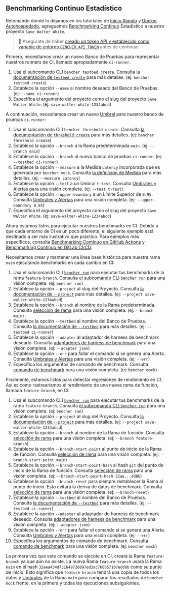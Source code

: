 
## Benchmarking Continuo Estadístico

Retomando donde lo dejamos en los tutoriales de
[Inicio Rápido][quick start] y [Docker Autohospedado][docker self-hosted],
agreguemos [Benchmarking Continuo][continuous benchmarking] Estadístico a nuestro proyecto `Save Walter White`.

> 🐰 Asegúrate de haber
> [creado un token API y establecido como variable de entorno `BENCHER_API_TOKEN`][create an api token]
> antes de continuar.

Primero, necesitamos crear un nuevo Banco de Pruebas para representar nuestros runners de CI, llamado apropiadamente `ci-runner`.

<TestbedCreate />

1. Usa el subcomando CLI `bencher testbed create`.
   Consulta [la documentación de `testbed create`][testbed create] para más detalles.
   (ej: `bencher testbed create`)
2. Establece la opción `--name` al nombre deseado del Banco de Pruebas.
   (ej: `--name ci-runner`)
3. Especifica el argumento del proyecto como el slug del proyecto `Save Walter White`.
   (ej: `save-walter-white-1234abcd`)

A continuación, necesitamos crear un nuevo [Umbral][thresholds] para nuestro banco de pruebas `ci-runner`:

<ThresholdCreateStatistical />

1. Usa el subcomando CLI `bencher threshold create`.
   Consulta [la documentación de `threshold create`][threshold create] para más detalles.
   (ej: `bencher threshold create`)
2. Establece la opción `--branch` a la Rama predeterminada `main`.
   (ej: `--branch main`)
3. Establece la opción `--branch` al nuevo banco de pruebas `ci-runner`.
   (ej: `--testbed ci-runner`)
4. Establece la opción `--measure` a la Medida `Latency` incorporada que es generada por `bencher mock`.
   Consulta [la definición de Medida][measure] para más detalles.
   (ej: `--measure Latency`)
5. Establece la opción `--test` a un Umbral `t-test`.
   Consulta [Umbrales y Alertas][t-test] para una visión completa.
   (ej: `--test t-test`)
6. Establece la opción `--upper-boundary` a un Límite Superior de `0.95`.
   Consulta [Umbrales y Alertas][t-test upper boundary] para una visión completa.
   (ej: `--upper-boundary 0.95`)
7. Especifica el argumento del proyecto como el slug del proyecto `Save Walter White`.
   (ej: `save-walter-white-1234abcd`)

Ahora estamos listos para ejecutar nuestros benchmarks en CI.
Debido a que cada entorno de CI es un poco diferente,
el siguiente ejemplo está destinado a ser más ilustrativo que práctico.
Para ejemplos más específicos, consulta [Benchmarking Continuo en GitHub Actions][github actions]
y [Benchmarking Continuo en GitLab CI/CD][gitlab ci/cd].

Necesitamos crear y mantener una línea base histórica para nuestra rama `main` ejecutando benchmarks en cada cambio en CI:

<RunMainStatistical />

1. Usa el subcomando CLI <code><a href="/es/docs/explanation/bencher-run/">bencher run</a></code>
   para ejecutar tus benchmarks de la rama `feature-branch`.
   Consulta [el subcomando CLI `bencher run`][bencher run] para una visión completa.
   (ej: `bencher run`)
2. Establece la opción `--project` al slug del Proyecto.
   Consulta [la documentación de `--project`][project option] para más detalles.
   (ej: `--project save-walter-white-1234abcd`)
3. Establece la opción `--branch` al nombre de la Rama predeterminada.
   Consulta [selección de rama][branch selection branch] para una visión completa.
   (ej: `--branch main`)
4. Establece la opción `--testbed` al nombre del Banco de Pruebas.
   Consulta [la documentación de `--testbed`][testbed option] para más detalles.
   (ej: `--testbed ci-runner`)
5. Establece la opción `--adapter` al adaptador de harness de benchmark deseado.
   Consulta [adaptadores de harness de benchmark][adapters] para una visión completa.
   (ej: `--adapter json`)
6. Establece la opción `--err` para fallar el comando si se genera una Alerta.
   Consulta [Umbrales y Alertas][alerts] para una visión completa.
   (ej: `--err`)
7. Especifica los argumentos de comando de benchmark.
   Consulta [comando de benchmark][command argument] para una visión completa.
   (ej: `bencher mock`)

Finalmente, estamos listos para detectar regresiones de rendimiento en CI.
Así es como rastrearíamos el rendimiento de una nueva rama de función, llamada `feature-branch`, en CI:

<RunFeatureStatistical />

1. Usa el subcomando CLI <code><a href="/es/docs/explanation/bencher-run/">bencher run</a></code>
   para ejecutar tus benchmarks de la rama `feature-branch`.
   Consulta [el subcomando CLI `bencher run`][bencher run] para una visión completa.
   (ej: `bencher run`)
2. Establece la opción `--project` al slug del Proyecto.
   Consulta [la documentación de `--project`][project option] para más detalles.
   (ej: `--project save-walter-white-1234abcd`)
3. Establece la opción `--branch` al nombre de la Rama de función.
   Consulta [selección de rama][branch selection branch] para una visión completa.
   (ej: `--branch feature-branch`)
4. Establece la opción `--branch-start-point` al punto de inicio de la Rama de función.
   Consulta [selección de rama][branch selection start point] para una visión completa.
   (ej: `--branch-start-point main`)
5. Establece la opción `--branch-start-point-hash` al hash `git` del punto de inicio de la Rama de función.
   Consulta [selección de rama][branch selection start point hash] para una visión completa.
   (ej: `--branch-start-point-hash 32ae...dd8b`)
6. Establece la opción `--branch-reset` para siempre restablecer la Rama al punto de inicio.
   Esto evitará la deriva de datos de benchmark.
   Consulta [selección de rama][branch selection branch reset] para una visión completa.
   (ej: `--branch-reset`)
7. Establece la opción `--testbed` al nombre del Banco de Pruebas.
   Consulta [la documentación de `--testbed`][testbed option] para más detalles.
   (ej: `--testbed ci-runner`)
8. Establece la opción `--adapter` al adaptador de harness de benchmark deseado.
   Consulta [adaptadores de harness de benchmark][adapters] para una visión completa.
   (ej: `--adapter json`)
9. Establece la opción `--err` para fallar el comando si se genera una Alerta.
   Consulta [Umbrales y Alertas][alerts] para una visión completa.
   (ej: `--err`)
10. Especifica los argumentos de comando de benchmark.
    Consulta [comando de benchmark][command argument] para una visión completa.
    (ej: `bencher mock`)

La primera vez que este comando se ejecute en CI,
creará la Rama `feature-branch` ya que aún no existe.
La nueva Rama `feature-branch` usará la Rama `main`
en el hash `32aea434d751648726097ed3ac760b57107edd8b` como su punto de inicio.
Esto significa que `feature-branch` tendrá una copia de todos los datos y [Umbrales][thresholds]
de la Rama `main` para comparar los resultados de `bencher mock` frente,
en la primera y todas las ejecuciones subsiguientes.

[quick start]: /es/docs/tutorial/quick-start/
[docker self-hosted]: /es/docs/tutorial/docker/
[continuous benchmarking]: /es/docs/explanation/continuous-benchmarking/
[create an api token]: /es/docs/tutorial/quick-start/#create-an-api-token
[testbed create]: /es/docs/api/projects/testbeds/#post-v0projectsprojecttestbeds
[thresholds]: /es/docs/explanation/thresholds/
[threshold create]: /es/docs/api/projects/thresholds/#post-v0projectsprojectthresholds
[measure]: /es/docs/explanation/benchmarking/#measures
[t-test]: /es/docs/explanation/thresholds/#t-test-thresholds
[t-test upper boundary]: /es/docs/explanation/thresholds/#t-test-threshold-upper-boundary
[github actions]: /es/docs/how-to/github-actions/
[gitlab ci/cd]: /es/docs/how-to/gitlab-ci-cd/
[bencher run]: /es/docs/explanation/bencher-run/
[project option]: /es/docs/explanation/bencher-run/#--project-project
[branch selection branch]: /es/docs/explanation/branch-selection/#--branch-branch
[testbed option]: /es/docs/explanation/bencher-run/#--testbed-testbed
[adapters]: /es/docs/explanation/adapters/
[alerts]: /es/docs/explanation/thresholds/#alerts
[command argument]: /es/docs/explanation/bencher-run/#benchmark-command
[branch selection start point]: /es/docs/explanation/branch-selection/#--branch-start-point-branch
[branch selection start point hash]: /es/docs/explanation/branch-selection/#--branch-start-point-hash-hash
[branch selection branch reset]: /es/docs/explanation/branch-selection/#--branch-reset